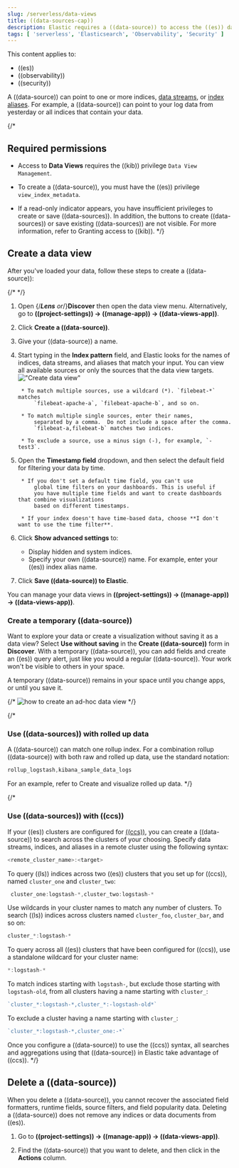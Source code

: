 ```yaml
---
slug: /serverless/data-views
title: ((data-sources-cap))
description: Elastic requires a ((data-source)) to access the ((es)) data that you want to explore.
tags: [ 'serverless', 'Elasticsearch', 'Observability', 'Security' ]
---
```


<DocBadge template="technical preview" />

This content applies to:

- ((es))
- ((observability))
- ((security))

A ((data-source)) can point to one or more indices, [data streams](((ref))/data-streams.html), or [index aliases](((ref))/alias.html).
For example, a ((data-source)) can point to your log data from yesterday or all indices that contain your data.

{/*

## Required permissions

* Access to **Data Views** requires the <DocLink id="enKibanaKibanaRoleManagement">((kib)) privilege</DocLink>
    `Data View Management`.

* To create a ((data-source)), you must have the <DocLink id="enKibanaKibanaRoleManagement">((es)) privilege</DocLink>
    `view_index_metadata`.

* If a read-only indicator appears, you have insufficient privileges
    to create or save ((data-sources)). In addition, the buttons to create ((data-sources)) or
    save existing ((data-sources)) are not visible. For more information,
    refer to <DocLink id="enKibanaXpackSecurityAuthorization">Granting access to ((kib))</DocLink>.
*/}

## Create a data view

After you've loaded your data, follow these steps to create a ((data-source)):

{/* <DocImage size="m" url="../images/discover-find-data-view.png" alt="How to set the ((data-source)) in Discover" /> */}

 1. Open {/***Lens** or*/}**Discover** then open the data view menu.
    <DocImage size="l" url="../images/discover-find-data-view.png" alt="How to set the ((data-source)) in Discover" />
    Alternatively, go to **((project-settings)) → ((manage-app)) → ((data-views-app))**.

1. Click **Create a ((data-source))**.

1. Give your ((data-source)) a name.

1. Start typing in the **Index pattern** field, and Elastic looks for the names of
    indices, data streams, and aliases that match your input. You can
    view all available sources or only the sources that the data view targets.
    !["Create data view"](../images/discover-create-data-view.png)

        * To match multiple sources, use a wildcard (*). `filebeat-*` matches
            `filebeat-apache-a`, `filebeat-apache-b`, and so on.

        * To match multiple single sources, enter their names,
            separated by a comma.  Do not include a space after the comma.
            `filebeat-a,filebeat-b` matches two indices.

        * To exclude a source, use a minus sign (-), for example, `-test3`.

1. Open the **Timestamp field** dropdown,
    and then select the default field for filtering your data by time.

        * If you don't set a default time field, you can't use
            global time filters on your dashboards. This is useful if
            you have multiple time fields and want to create dashboards that combine visualizations
            based on different timestamps.

        * If your index doesn't have time-based data, choose **I don't want to use the time filter**.

1. Click **Show advanced settings** to:
    * Display hidden and system indices.
    * Specify your own ((data-source)) name. For example, enter your ((es)) index alias name.

1.  Click **Save ((data-source)) to Elastic**.

You can manage your data views in **((project-settings)) → ((manage-app)) → ((data-views-app))**.

### Create a temporary ((data-source))

Want to explore your data or create a visualization without saving it as a data view?
Select **Use without saving** in the **Create ((data-source))** form in **Discover**.
With a temporary ((data-source)), you can add fields and create an ((es)) query alert, just like you would a regular ((data-source)).
Your work won't be visible to others in your space.

A temporary ((data-source)) remains in your space until you change apps, or until you save it.

{/* ![how to create an ad-hoc data view](https://images.contentstack.io/v3/assets/bltefdd0b53724fa2ce/blte3a4f3994c44c0cc/637eb0c95834861044c21a25/ad-hoc-data-view.gif) */}

<DocCallOut title="Temporary ((data-sources)) are not available in the ((data-views-app)) app." />

{/*

### Use ((data-sources)) with rolled up data

A ((data-source)) can match one rollup index.  For a combination rollup
((data-source)) with both raw and rolled up data, use the standard notation:

```ts
rollup_logstash,kibana_sample_data_logs
```
For an example, refer to <DocLink id="enKibanaDataRollups" section="try-it-create-and-visualize-rolled-up-data">Create and visualize rolled up data</DocLink>. */}

{/*

### Use ((data-sources)) with ((ccs))

If your ((es)) clusters are configured for [((ccs))](((ref))/modules-cross-cluster-search.html),
you can create a ((data-source)) to search across the clusters of your choosing.
Specify data streams, indices, and aliases in a remote cluster using the
following syntax:

```ts
<remote_cluster_name>:<target>
```

To query ((ls)) indices across two ((es)) clusters
that you set up for ((ccs)), named `cluster_one` and `cluster_two`:

```ts
 cluster_one:logstash-*,cluster_two:logstash-*
```

Use wildcards in your cluster names
to match any number of clusters. To search ((ls)) indices across
clusters named `cluster_foo`, `cluster_bar`, and so on:

```ts
cluster_*:logstash-*
```

To query across all ((es)) clusters that have been configured for ((ccs)),
use a standalone wildcard for your cluster name:

```ts
*:logstash-*
```

To match indices starting with `logstash-`, but exclude those starting with `logstash-old`, from
all clusters having a name starting with `cluster_`:

```ts
`cluster_*:logstash-*,cluster_*:-logstash-old*`
```

To exclude a cluster having a name starting with `cluster_`:

```ts
`cluster_*:logstash-*,cluster_one:-*`
```

Once you configure a ((data-source)) to use the ((ccs)) syntax, all searches and
aggregations using that ((data-source)) in Elastic take advantage of ((ccs)). */}

## Delete a ((data-source))

When you delete a ((data-source)), you cannot recover the associated field formatters, runtime fields, source filters,
and field popularity data.
Deleting a ((data-source)) does not remove any indices or data documents from ((es)).

<DocCallOut color="warning" title="Deleting a ((data-source)) breaks all visualizations, saved searches, and other saved objects that reference the data view." />

1. Go to **((project-settings)) → ((manage-app)) → ((data-views-app))**.

1. Find the ((data-source)) that you want to delete, and then
    click <DocIcon type="trash" title="Delete" /> in the **Actions** column.

